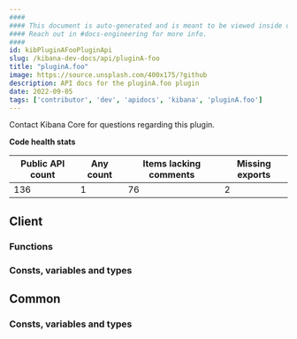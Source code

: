 ```yaml
---
####
#### This document is auto-generated and is meant to be viewed inside our experimental, new docs system.
#### Reach out in #docs-engineering for more info.
####
id: kibPluginAFooPluginApi
slug: /kibana-dev-docs/api/pluginA-foo
title: "pluginA.foo"
image: https://source.unsplash.com/400x175/?github
description: API docs for the pluginA.foo plugin
date: 2022-09-05
tags: ['contributor', 'dev', 'apidocs', 'kibana', 'pluginA.foo']
---
```




Contact Kibana Core for questions regarding this plugin.

**Code health stats**

| Public API count  | Any count | Items lacking comments | Missing exports |
|-------------------|-----------|------------------------|-----------------|
| 136 | 1 | 76 | 2 |

## Client

### Functions
<DocDefinitionList data={pluginAFooObj.client.functions}/>

### Consts, variables and types
<DocDefinitionList data={pluginAFooObj.client.misc}/>

## Common

### Consts, variables and types
<DocDefinitionList data={pluginAFooObj.common.misc}/>

